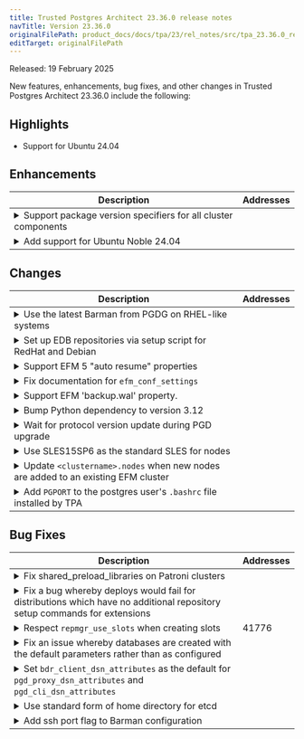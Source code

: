 ```yaml
---
title: Trusted Postgres Architect 23.36.0 release notes
navTitle: Version 23.36.0
originalFilePath: product_docs/docs/tpa/23/rel_notes/src/tpa_23.36.0_rel_notes.yml
editTarget: originalFilePath
---
```


Released: 19 February 2025

New features, enhancements, bug fixes, and other changes in Trusted Postgres Architect 23.36.0 include the following:

## Highlights

- Support for Ubuntu 24.04

## Enhancements

<table class="table w-100"><thead><tr><th>Description</th><th width="10%">Addresses</th></tr></thead><tbody>
<tr><td><details><summary>Support package version specifiers for all cluster components</summary><hr/><p>The following software packages now accept an <code>--xxx-package-version</code> option to the <code>tpaexec configure</code> command, which populates <code>xxx_package_version</code> in the generated <code>config.yml</code> - barman - pgbouncer - beacon-agent - etcd - patroni - pem-server - pem-agent - pg_backup_api - pgd_proxy - pgdcli - repmgr.</p></details></td><td></td></tr>
<tr><td><details><summary>Add support for Ubuntu Noble 24.04</summary><hr/><p>TPA runs on Ubuntu 24.04 and supports this OS as a target host. <strong>EDB packages for Ubuntu 24.04 will be generally available at the end of March 2025. Before that, deployments needing EDB  packages will likely fail.</strong></p></details></td><td></td></tr>
</tbody></table>


## Changes

<table class="table w-100"><thead><tr><th>Description</th><th width="10%">Addresses</th></tr></thead><tbody>
<tr><td><details><summary>Use the latest Barman from PGDG on RHEL-like systems</summary><hr/><p>TPA previously defaulted to Barman 3.9 when installing from PGDG on a RHEL-like system, as a workaround for broken packages. More recent barman packages are OK, so we now let yum install the latest packages.</p></details></td><td></td></tr>
<tr><td><details><summary>Set up EDB repositories via setup script for RedHat and Debian</summary><hr/><p>This change simplifies EDB repository setup on TPA nodes into a single task for <code>dnf</code>, <code>yum</code> and <code>apt</code> package managers. This should reduce the occurrence of unexpected HTTP errors when adding EDB repositories to target hosts.</p></details></td><td></td></tr>
<tr><td><details><summary>Support EFM 5 &quot;auto resume&quot; properties</summary><hr/><p>Starting with EFM 5.0, the <code>auto.resume.period</code> property has been broken into two properties, one for the startup case and one for the db failure case. This change adds the correct properties based on the <code>efm_version</code> being used.</p></details></td><td></td></tr>
<tr><td><details><summary>Fix documentation for <code>efm_conf_settings</code></summary><hr/><p>Previously, documentation stated <em>&quot;You can use efm_conf_settings to set any parameters, whether recognized by TPA or not. Where needed, you need to quote the value exactly as it would appear in efm.properties&quot;</em> However, the <code>efm.properties.j2</code> template uses the values from <code>efm_conf_settings</code> as an Ansible dictionary, so the entries must be written in <code>key: value</code> form. <code>yaml cluster_vars: efm_conf_settings: notification.level: WARNING ping.server.ip: &lt;well known address in the network&gt; </code></p></details></td><td></td></tr>
<tr><td><details><summary>Support EFM 'backup.wal' property.</summary><hr/><p>Starting with EFM 5.0, a new property 'backup.wal' has been added. This change adds the new property if the version of EFM is 5 or higher.</p></details></td><td></td></tr>
<tr><td><details><summary>Bump Python dependency to version 3.12</summary><hr/><p>We were depending on Python 3.9, however, this release doesn't receive more updates and it's currently and finally discountinued.</p></details></td><td></td></tr>
<tr><td><details><summary>Wait for protocol version update during PGD upgrade</summary><hr/><p>During upgrade from PGD3 to PGD5, the protocol version uodate may take some time. The pgd5 specific config changes fail if they are attempted before protocl version change. Hence adding this wait to avoid such failures.</p></details></td><td></td></tr>
<tr><td><details><summary>Use SLES15SP6 as the standard SLES for nodes</summary><hr/><p>When SLES is requested at configure-time, TPA will now install SLES15SP6. The docker and EC2 images are now SP6, and the systemd-sysvcompat package is installed on SLES, so that local boot-time scripts continue to work.</p></details></td><td></td></tr>
<tr><td><details><summary>Update <code>&lt;clustername&gt;.nodes</code> when new nodes are added to an existing EFM cluster</summary><hr/><p>When a new EFM node is added to <code>config.yml</code>, it is not listed in the <code>Allowed node host list</code> on the existing EFM nodes in the cluster. The task which executes <code>efm upgrade-conf</code> and propagates the changes from <code>/raw/&lt;clustername&gt;.properties</code> and <code>/raw/&lt;clustername&gt;.nodes</code> is now run when EITHER of these files are changed. This results in the new EFM node being written to the <code>&lt;clustername&gt;.nodes</code> file and <code>efm cluster-status</code> including it in the <code>Allowed node host list</code>.</p></details></td><td></td></tr>
<tr><td><details><summary>Add <code>PGPORT</code> to the postgres user's <code>.bashrc</code> file installed by TPA</summary><hr/><p>The <code>PGPORT</code> environment variable has been exported as part of the postgres user's <code>.bashrc</code> file. It defaults to the port value used by the selected <code>postgres_flavour</code>, or <code>postgres_port</code> if specified in the config file.</p></details></td><td></td></tr>
</tbody></table>


## Bug Fixes

<table class="table w-100"><thead><tr><th>Description</th><th width="10%">Addresses</th></tr></thead><tbody>
<tr><td><details><summary>Fix shared_preload_libraries on Patroni clusters</summary><hr/><p>Entries in shared_preload libraries are now treated correctly by Patroni. This fixes a bug whereby adding the pglogical extension to a Patroni cluster via config.yml would fail.</p></details></td><td></td></tr>
<tr><td><details><summary>Fix a bug whereby deploys would fail for distributions which have no additional repository setup commands for extensions</summary><hr/><p>When <code>postgis</code> is added to <code>extra_postgres_extensions</code> or the <code>extensions</code> list of a database in <code>postgres_databases</code>, deploys fail for Debian, SLES and Ubuntu because their list of <code>repository_setup_commands</code> is empty (only RHEL has an additional command to run<code>crb enable</code>). This empty list of commands looped over and passed to the <code>command</code> module, which fails with <code>no command given</code>, resulting in deployment failure. As a result, the <code>Automatically run additional repository setup commands for recognized extensions</code> task is now skipped if the distribution has no additional commands to run.</p></details></td><td></td></tr>
<tr><td><details><summary>Respect <code>repmgr_use_slots</code> when creating slots</summary><hr/><p>Fixed an issue whereby TPA attempted to create replication slots even when <code>repmgr_use_slot</code> was set to 0</p></details></td><td>41776</td></tr>
<tr><td><details><summary>Fix an issue whereby databases are created with the default parameters rather than as configured</summary><hr/><p>In order to remove modules (<code>CREATE EXTENSION</code> is not run, e.g. <code>pg_failover_slots</code>) from the list of <code>extensions</code> specified for named databases under <code>postgres_databases</code>, the entire hash was modified. This introduced a bug, since a new hash was created that ONLY contained the database <code>name</code> and list of <code>extensions</code>, ignoring all other configuration settings for the database (<code>owner</code>, <code>template</code>, <code>encoding</code> etc). This resulted in databases being created with the default parameters rather than as configured. To fix this, the modules are removed from the list of extensions and the resulting list is passed to the task which runs CREATE EXTENSION.</p></details></td><td></td></tr>
<tr><td><details><summary>Set <code>bdr_client_dsn_attributes</code> as the default for <code>pgd_proxy_dsn_attributes</code> and <code>pgd_cli_dsn_attributes</code></summary><hr/><p>Because pgd-proxy and pgd-cli are written in Go and use a Go driver, they do not support the full set of parameter keywords supported by libpq. In the case a cluster has installed pgd-proxy and/or pgd-cli and has configured <code>bdr_client_dsn_attributes</code> with parameters that the Go driver does <em>not</em> support, two new configuration variables must be included: <code>pgd_proxy_dsn_attributes</code> and <code>pgd_cli_dsn_attributes</code>, containing only additional DSN parameters that the Go driver supports. Conversely, if pgd-proxy and pgd-cli are installed and <code>bdr_client_dsn_attributes</code> does not include any Go-incompatible parameters, the connection strings for these tools will be configured with the attributes in <code>bdr_client_dsn_attributes</code>. This amends unexpected behavior where the <code>pgd_proxy_dsn_attributes</code> and <code>pgd_cli_dsn_attributes</code> were defaulting to empty strings when not defined, even though the user was expecting the parameters in <code>bdr_client_dsn_attributes</code> to be used.</p></details></td><td></td></tr>
<tr><td><details><summary>Use standard form of home directory for etcd</summary><hr/><p>When creating the etcd user, TPA now refers to its home directory without a trailing slash, matching the usage of other tools like 'useradd'.</p></details></td><td></td></tr>
<tr><td><details><summary>Add ssh port flag to Barman configuration</summary><hr/><p>The Barman configuration is now able to use custom ssh port set via the <code>cluster_ssh_port</code> in <code>config.yml</code>, which defaults to 22 if it is not set. The <code>-p</code>/<code>--port</code> flags are now included in the <code>ssh</code> command in <code>barman.d.conf</code> and <code>barman-wal-restore</code>/`barman-wal-archive' commands respectively.</p></details></td><td></td></tr>
</tbody></table>


